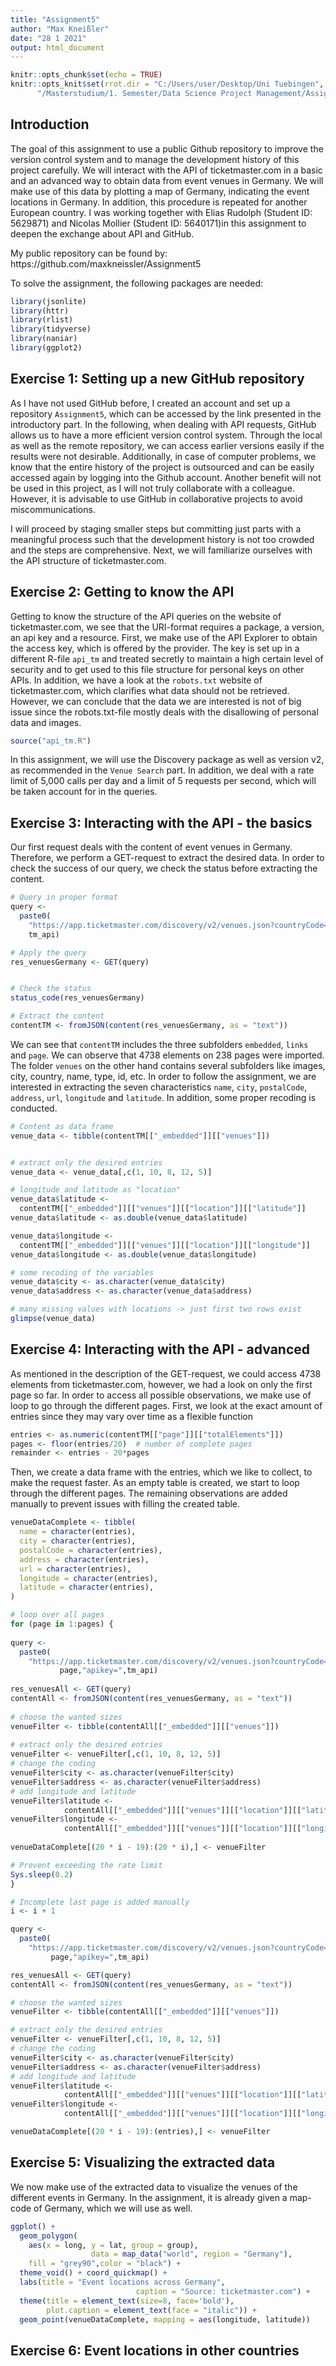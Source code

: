 ```yaml
---
title: "Assignment5"
author: "Max Kneißler"
date: "28 1 2021"
output: html_document
---
```


```r
knitr::opts_chunk$set(echo = TRUE)
knitr::opts_knit$set(rrot.dir = "C:/Users/user/Desktop/Uni Tuebingen",
      "/Masterstudium/1. Semester/Data Science Project Management/Assignment5")
```

## Introduction

The goal of this assignment to use a public Github repository to improve the
version control system and to manage the development history of this project
carefully. We will interact with the API of ticketmaster.com in a basic and an
advanced way to obtain data from event venues in Germany. We will make use of
this data by plotting a map of Germany, indicating the event locations in
Germany. In addition, this procedure is repeated for another European country.
I was working together with Elias Rudolph (Student ID: 5629871) and Nicolas 
Mollier (Student ID: 5640171)in this assignment to deepen the exchange about 
API and GitHub.

My public repository can be found by:
https://github.com/maxkneissler/Assignment5

To solve the assignment, the following packages are needed:

```r
library(jsonlite)
library(httr)
library(rlist)
library(tidyverse)
library(naniar)
library(ggplot2)
```


## Exercise 1: Setting up a new GitHub repository

As I have not used GitHub before, I created an account and set up a repository
`Assignment5`, which can be accessed by the link presented in the introductory
part. In the following, when dealing with API requests, GitHub allows us to 
have a more efficient version control system. Through the local as well as the 
remote repository, we can access earlier versions easily if the results were not
desirable. Additionally, in case of computer problems, we know that the entire
history of the project is outsourced and can be easily accessed again by logging
into the Github account. Another benefit will not be used in this project, as 
I will not truly collaborate with a colleague. However, it is advisable to use
GitHub in collaborative projects to avoid miscommunications. 

I will proceed by staging smaller steps but committing just parts with a 
meaningful process such that the development history is not too crowded and 
the steps are comprehensive. Next, we will familiarize ourselves with the API 
structure of ticketmaster.com.  


## Exercise 2: Getting to know the API

Getting to know the structure of the API queries on the website of 
ticketmaster.com, we see that the URI-format requires a package, a version, an
api key and a resource. First, we make use of the API Explorer to obtain the 
access key, which is offered by the provider. The key is set up in a different 
R-file `api_tm` and treated secretly to maintain a high certain level of 
security and to get used to this file structure for personal keys on other APIs.
In addition, we have a look at the `robots.txt` website of ticketmaster.com, 
which clarifies what data should not be retrieved. However, we can conclude
that the data we are interested is not of big issue since the robots.txt-file
mostly deals with the disallowing of personal data and images.

```r
source("api_tm.R")
```


In this assignment, we will use the Discovery package as well as version v2, as 
recommended in the `Venue Search` part. In addition, we deal with a rate limit 
of 5,000 calls per day and a limit of 5 requests per second, which will be taken 
account for in the queries. 


## Exercise 3: Interacting with the API - the basics

Our first request deals with the content of event venues in Germany. Therefore,
we perform a GET-request to extract the desired data. In order to check the 
success of our query, we check the status before extracting the content.

```r
# Query in proper format
query <- 
  paste0(
    "https://app.ticketmaster.com/discovery/v2/venues.json?countryCode=DE&apikey=",
    tm_api)

# Apply the query
res_venuesGermany <- GET(query)


# Check the status
status_code(res_venuesGermany)

# Extract the content
contentTM <- fromJSON(content(res_venuesGermany, as = "text"))
```

We can see that `contentTM` includes the three subfolders `embedded`, `links`
and `page`. We can observe that 4738 elements on 238 pages were imported. 
The folder `venues` on the other hand contains several subfolders like images,
city, country, name, type, id, etc. In order to follow the assignment, we are 
interested in extracting the seven characteristics `name`, `city`, `postalCode`,
`address`, `url`, `longitude` and `latitude`. In addition, some proper recoding
is conducted.

```r
# Content as data frame
venue_data <- tibble(contentTM[["_embedded"]][["venues"]])


# extract only the desired entries
venue_data <- venue_data[,c(1, 10, 8, 12, 5)] 

# longitude and latitude as "location"
venue_data$latitude <- 
  contentTM[["_embedded"]][["venues"]][["location"]][["latitude"]] 
venue_data$latitude <- as.double(venue_data$latitude)

venue_data$longitude <- 
  contentTM[["_embedded"]][["venues"]][["location"]][["longitude"]]
venue_data$longitude <- as.double(venue_data$longitude)

# some recoding of the variables
venue_data$city <- as.character(venue_data$city)
venue_data$address <- as.character(venue_data$address)

# many missing values with locations -> just first two rows exist
glimpse(venue_data)
```


## Exercise 4: Interacting with the API - advanced

As mentioned in the description of the GET-request, we could access 4738 
elements from ticketmaster.com, however, we had a look on only the first page
so far. In order to access all possible observations, we make use of loop to
go through the different pages. First, we look at the exact amount of entries
since they may vary over time as a flexible function

```r
entries <- as.numeric(contentTM[["page"]][["totalElements"]])
pages <- floor(entries/20)  # number of complete pages
remainder <- entries - 20*pages
```

Then, we create a data frame with the entries, which we like to collect, to 
make the request faster. As an empty table is created, we start to loop through
the different pages. The remaining observations are added manually to prevent
issues with filling the created table.

```r
venueDataComplete <- tibble(
  name = character(entries),
  city = character(entries),
  postalCode = character(entries),
  address = character(entries),
  url = character(entries),
  longitude = character(entries),
  latitude = character(entries),
)

# loop over all pages
for (page in 1:pages) {
  
query <- 
  paste0(
    "https://app.ticketmaster.com/discovery/v2/venues.json?countryCode=DE&page=+",
           page,"apikey=",tm_api)
  
res_venuesAll <- GET(query)
contentAll <- fromJSON(content(res_venuesGermany, as = "text"))
  
# choose the wanted sizes
venueFilter <- tibble(contentAll[["_embedded"]][["venues"]])
  
# extract only the desired entries
venueFilter <- venueFilter[,c(1, 10, 8, 12, 5)]
# change the coding
venueFilter$city <- as.character(venueFilter$city)
venueFilter$address <- as.character(venueFilter$address)
# add longitude and latitude
venueFilter$latitude <- 
            contentAll[["_embedded"]][["venues"]][["location"]][["latitude"]] 
venueFilter$longitude <- 
            contentAll[["_embedded"]][["venues"]][["location"]][["longitude"]]
  
venueDataComplete[(20 * i - 19):(20 * i),] <- venueFilter

# Prevent exceeding the rate limit
Sys.sleep(0.2)
}

# Incomplete last page is added manually
i <- i + 1

query <- 
  paste0(
    "https://app.ticketmaster.com/discovery/v2/venues.json?countryCode=DE&page=+",
         page,"apikey=",tm_api)

res_venuesAll <- GET(query)
contentAll <- fromJSON(content(res_venuesGermany, as = "text"))

# choose the wanted sizes
venueFilter <- tibble(contentAll[["_embedded"]][["venues"]])

# extract only the desired entries
venueFilter <- venueFilter[,c(1, 10, 8, 12, 5)]
# change the coding
venueFilter$city <- as.character(venueFilter$city)
venueFilter$address <- as.character(venueFilter$address)
# add longitude and latitude
venueFilter$latitude <- 
            contentAll[["_embedded"]][["venues"]][["location"]][["latitude"]] 
venueFilter$longitude <- 
            contentAll[["_embedded"]][["venues"]][["location"]][["longitude"]]

venueDataComplete[(20 * i - 19):(entries),] <- venueFilter
```


## Exercise 5: Visualizing the extracted data

We now make use of the extracted data to visualize the venues of the different
events in Germany. In the assignment, it is already given a map-code of Germany,
which we will use as well.

```r
ggplot() +
  geom_polygon(
    aes(x = long, y = lat, group = group), 
                  data = map_data("world", region = "Germany"),
    fill = "grey90",color = "black") +
  theme_void() + coord_quickmap() +
  labs(title = "Event locations across Germany", 
                            caption = "Source: ticketmaster.com") +
  theme(title = element_text(size=8, face='bold'),
        plot.caption = element_text(face = "italic")) +
  geom_point(venueDataComplete, mapping = aes(longitude, latitude))
```

## Exercise 6: Event locations in other countries



